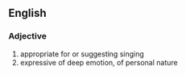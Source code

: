 ==English==
===Adjective===
# appropriate for or suggesting singing
# expressive of deep emotion, of personal nature